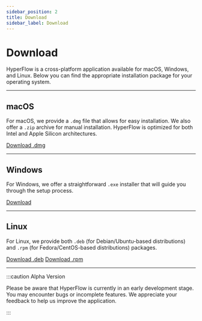 ```yaml
---
sidebar_position: 2
title: Download
sidebar_label: Download
---
```


# Download

HyperFlow is a cross-platform application available for macOS, Windows, and Linux. Below you can find the appropriate
installation package for your operating system.

---

## macOS

For macOS, we provide a `.dmg` file that allows for easy installation. We also offer a `.zip` archive for manual
installation. HyperFlow is optimized for both Intel and Apple Silicon architectures.

[Download .dmg](https://github.com/BetterTyped/hyper-fetch/releases?q=hyper-flow&expanded=true)

---

## Windows

For Windows, we offer a straightforward `.exe` installer that will guide you through the setup process.

[Download](https://github.com/BetterTyped/hyper-fetch/releases?q=hyper-flow&expanded=true)

---

## Linux

For Linux, we provide both `.deb` (for Debian/Ubuntu-based distributions) and `.rpm` (for Fedora/CentOS-based
distributions) packages.

[Download .deb](https://github.com/BetterTyped/hyper-fetch/releases?q=hyper-flow&expanded=true)
[Download .rpm](https://github.com/BetterTyped/hyper-fetch/releases?q=hyper-flow&expanded=true)

---

:::caution Alpha Version

Please be aware that HyperFlow is currently in an early development stage. You may encounter bugs or incomplete
features. We appreciate your feedback to help us improve the application.

:::
